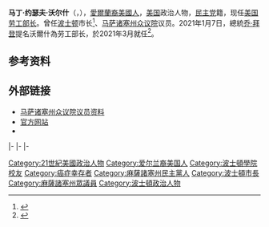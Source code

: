 {{noteTA
|G1=USState
|G2=USGov
|G3=PP
}}

{{Infobox officeholder
| name                = 马蒂·沃尔什<br/>{{lang|en|Marty Walsh}}
| image               = Secretary Marty Walsh official portrait.jpg
| caption             = 2021年
| office              = 第29任[[美国劳工部长|美国劳工部长]]
| president           = [[乔·拜登|乔·拜登]]
| term_start          = 2021年3月23日
| term_end            = 
| successor          =

| predecessor         = [[尤金·斯卡利亚|尤金·斯卡利亚]]
| office1             = 第54任[[波士顿|波士顿]]市长
| term_start1         = 2014年1月6日
| term_end1           = 2021年3月22日
| predecessor1        = [[湯瑪斯·曼尼諾|湯瑪斯·曼尼諾]]
| successor1          = 金·珍妮（代理）
| state_house2        = 马萨诸塞州
| district2           = {{tsl|en|Massachusetts House of Representatives' 13th Suffolk district|马萨诸塞州众议院沙福克县第13选区|沙福克县第13}}
| term_start2         = 1997年4月12日
| term_end2           = 2014年1月3日
| predecessor2        = {{tsl|en|James T. Brett|詹姆斯·T·巴雷特}}
| successor2          = {{tsl|en|Daniel J. Hunt|丹尼尔·J·亨特}}
| birth_name          = Martin Joseph Walsh<br/>马丁·约瑟夫·沃尔什
| birth_date          = {{birth date and age|1967|4|10}}
| birth_place         = {{USA}}[[马萨诸塞州|马萨诸塞州]][[波士顿|波士顿]]
| nationality = {{USA}}
| death_date          = 
| death_place         = 
| party               = {{DP}}
| education           = [[波士顿学院|波士顿学院]][[文学士|文学士]]
| website             = {{url|martywalsh.org|官方网站}}
}}

'''马丁·约瑟夫·沃尔什'''（{{lang-en|Martin Joseph Walsh}}，{{bd|1967年|4月10日}}），[[愛爾蘭裔美國人|愛爾蘭裔美國人]]，[[美国|美国]]政治人物，[[民主党_(美国)|民主党]]籍，现任[[美国劳工部长|美国劳工部长]]。曾任[[波士顿|波士顿]]市长<ref>{{cite web |title=With theme of unity, Walsh takes helm as mayor of Boston |url=http://pqasb.pqarchiver.com/boston-sub/doc/1474509506.html |first=Andrew |last=Ryan |page=A.1 |date=2014-01-07 |work=The Boston Globe |access-date=2018-03-17 |via=pqarchiver.com}}</ref>、[[马萨诸塞州众议院|马萨诸塞州众议院]]{{tsl|en|Massachusetts House of Representatives' 13th Suffolk district|马萨诸塞州众议院沙福克县第13选区|沙福克县第13选区}}议员。2021年1月7日，總統[[乔·拜登|乔·拜登]]提名沃爾什為劳工部长，於2021年3月就任<ref>{{cite news |last1=Staff |first1=Politico |title=Biden chooses Boston mayor Walsh as Labor secretary |url=https://www.politico.com/news/2021/01/07/biden-chooses-boston-mayor-walsh-as-labor-secretary-455899 |access-date=2021-01-07 |work=POLITICO |date=2021-01-07 |language=en}}</ref>。

==参考资料==
{{Reflist}}

==外部链接==
{{commons category}}
* [http://www.malegislature.gov/People/Profile/MJW1 马萨诸塞州众议院议员资料]
* [http://www.martywalsh.org/ 官方网站]
*{{C-SPAN}}

{{s-start}}
{{s-off}}
{{s-bef|before=[[湯瑪斯·曼尼諾|湯瑪斯·曼尼諾]]}}
{{s-ttl|title={{le|波士顿市长|Mayor of Boston}}|years=2014–2021}}
{{s-aft|after={{le|金·杰伊|Kim Janey}}<br>代理}}
|-
{{s-bef|before=[[尤金·斯卡利亚|尤金·斯卡利亚]]}}
{{s-ttl|title=[[美国劳工部长|美国劳工部长]]|years=2021–至今}}
{{s-inc}}
|-
{{s-prec|usa}}
{{s-bef|before=[[吉娜·雷蒙多|吉娜·雷蒙多]]|as={{le|美国商务部长|United States Secretary of Commerce}}}}
{{s-ttl|title=[[美國優先權順序|美國優先權順序]]<br>为美国劳工部长|years=}}
{{s-aft|after=[[哈維·貝西拉|哈維·貝西拉]]|as={{le|美国卫生与公众服务部长|United States Secretary of Health and Human Services}}}}
|-
{{s-prec|us-pres}}
{{s-bef|before=[[吉娜·雷蒙多|吉娜·雷蒙多]]|as={{le|美国商务部长|United States Secretary of Commerce}}}}
{{s-ttl|title=第11位<br>为美国劳工部长|years=}}
{{s-aft|after=[[哈維·貝西拉|哈維·貝西拉]]|as={{le|美国卫生与公众服务部长|United States Secretary of Health and Human Services}}}}
{{s-end}}

{{拜登内阁}}

{{DEFAULTSORT:Walsh, Marty}}
[[Category:21世紀美國政治人物|Category:21世紀美國政治人物]]
[[Category:爱尔兰裔美国人|Category:爱尔兰裔美国人]]
[[Category:波士頓學院校友|Category:波士頓學院校友]]
[[Category:癌症幸存者|Category:癌症幸存者]]
[[Category:麻薩諸塞州民主黨人|Category:麻薩諸塞州民主黨人]]
[[Category:波士頓市長|Category:波士頓市長]]
[[Category:麻薩諸塞州眾議員|Category:麻薩諸塞州眾議員]]
[[Category:波士頓政治人物|Category:波士頓政治人物]]